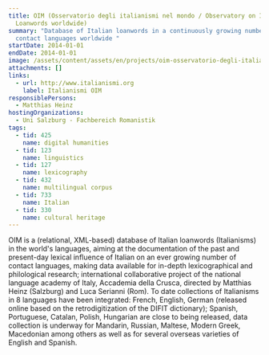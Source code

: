 ```yaml
---
title: OIM (Osservatorio degli italianismi nel mondo / Observatory on Italian
  Loanwords worldwide)
summary: "Database of Italian loanwords in a continuously growing number of
  contact languages worldwide "
startDate: 2014-01-01
endDate: 2014-01-01
image: /assets/content/assets/en/projects/oim-osservatorio-degli-italianismi-nel-mondo-observatory-italian-loanwords-worldwide/oim_website2.png
attachments: []
links:
  - url: http://www.italianismi.org
    label: Italianismi OIM
responsiblePersons:
  - Matthias Heinz
hostingOrganizations:
  - Uni Salzburg - Fachbereich Romanistik
tags:
  - tid: 425
    name: digital humanities
  - tid: 123
    name: linguistics
  - tid: 127
    name: lexicography
  - tid: 432
    name: multilingual corpus
  - tid: 733
    name: Italian
  - tid: 330
    name: cultural heritage
---
```

OIM is a (relational, XML-based) database of Italian loanwords (Italianisms) in the world's languages, aiming at the documentation of the past and present-day lexical influence of Italian on an ever growing number of contact languages, making data available for in-depth lexicographical and philological research; international collaborative project of the national language academy of Italy, Accademia della Crusca, directed by Matthias Heinz (Salzburg) and Luca Serianni (Rom). To date collections of Italianisms in 8 languages have been integrated: French, English, German (released online based on the retrodigitization of the DIFIT dictionary); Spanish, Portuguese, Catalan, Polish, Hungarian are close to being released, data collection is underway for Mandarin, Russian, Maltese, Modern Greek, Macedonian among others as well as for several overseas varieties of English and Spanish.

